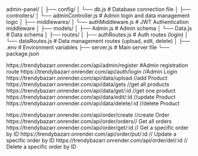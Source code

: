 admin-panel/
│
├── config/
│   └── db.js          # Database connection file
│
├── controllers/
│   └── adminController.js # Admin login and data management logic
│
├── middlewares/
│   └── authMiddleware.js  # JWT Authentication middleware
│
├── models/
│   ├── Admin.js        # Admin schema
│   └── Data.js         # Data schema
│
├── routes/
│   ├── authRoutes.js   # Auth routes (login)
│   └── dataRoutes.js   # Data management routes (upload, edit, delete)
│
├── .env                # Environment variables
├── server.js           # Main server file
└── package.json


https://trendybazarr.onrender.com/api/admin/register #Admin registration route
https://trendybazarr.onrender.com/api/auth/login     //Admin Login
https://trendybazarr.onrender.com/api/data/upload    //add Product
https://trendybazarr.onrender.com/api/data/gets    //get all products
https://trendybazarr.onrender.com/api/data/get/:id    //get one product
https://trendybazarr.onrender.com/api/data/edit/:id    //update Product
https://trendybazarr.onrender.com/api/data/delete/:id   //delete Product

https://trendybazarr.onrender.com/api/order/create  //create Order
https://trendybazarr.onrender.com/api/order/orders// Get all orders
https://trendybazarr.onrender.com/api/order/get/:id // Get a specific order by ID
https://trendybazarr.onrender.com/api/order/put/:id  // Update a specific order by ID
https://trendybazarr.onrender.com/api/order/del/:id  // Delete a specific order by ID

